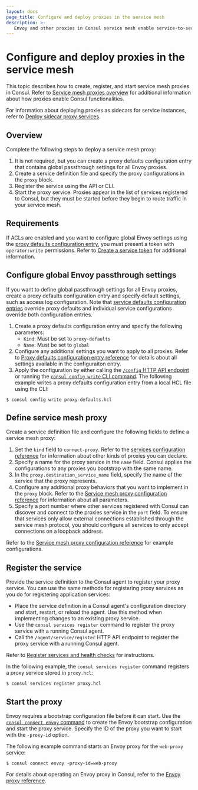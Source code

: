 ```yaml
---
layout: docs
page_title: Configure and deploy proxies in the service mesh
description: >- 
   Envoy and other proxies in Consul service mesh enable service-to-service communication across your network. Learn how to deploy service mesh proxies in this topic.
---
```


# Configure and deploy proxies in the service mesh

This topic describes how to create, register, and start service mesh proxies in Consul. Refer to [Service mesh proxies overview](/consul/docs/connect/proxies) for additional information about how proxies enable Consul functionalities. 

For information about deploying proxies as sidecars for service instances, refer to [Deploy sidecar proxy services](/consul/docs/connect/proxies/deploy-sidecar-services).

## Overview

Complete the following steps to deploy a service mesh proxy:

1. It is not required, but you can create a proxy defaults configuration entry that contains global passthrough settings for all Envoy proxies. 
1. Create a service definition file and specify the proxy configurations in the `proxy` block.
1. Register the service using the API or CLI.
1. Start the proxy service. Proxies appear in the list of services registered to Consul, but they must be started before they begin to route traffic in your service mesh.

## Requirements

If ACLs are enabled and you want to configure global Envoy settings using the [proxy defaults configuration entry](/consul/docs/connect/config-entries/proxy-defaults), you must present a token with `operator:write` permissions. Refer to [Create a service token](/consul/docs/secure-consul/acl/token/service-token) for additional information.

## Configure global Envoy passthrough settings

If you want to define global passthrough settings for all Envoy proxies, create a proxy defaults configuration entry and specify default settings, such as access log configuration. Note that [service defaults configuration entries](/consul/docs/connect/config-entries/service-defaults) override proxy defaults and individual service configurations override both configuration entries.

1. Create a proxy defaults configuration entry and specify the following parameters:
   - `Kind`: Must be set to `proxy-defaults`
   - `Name`: Must be set to `global`
1. Configure any additional settings you want to apply to all proxies. Refer to [Proxy defaults configuration entry reference](/consul/docs/connect/config-entries/proxy-defaults) for details about all settings available in the configuraiton entry. 
1. Apply the configuration by either calling the [`/config` HTTP API endpoint](/consul/api-docs/config) or running the [`consul config write` CLI command](/consul/commands/config/write). The following example writes a proxy defaults configuration entry from a local HCL file using the CLI:

```shell-session
$ consul config write proxy-defaults.hcl
```

## Define service mesh proxy 

Create a service definition file and configure the following fields to define a service mesh proxy:

1. Set the `kind` field to `connect-proxy`. Refer to the [services configuration reference](/consul/docs/services/configuration/services-configuration-reference#kind) for information about other kinds of proxies you can declare.
1. Specify a name for the proxy service in the `name` field. Consul applies the configurations to any proxies you bootstrap with the same name.
1. In the `proxy.destination_service_name` field, specify the name of the service that the proxy represents. 
1. Configure any additional proxy behaviors that you want to implement in the `proxy` block. Refer to the [Service mesh proxy configuration reference](/consul/docs/connect/proxies/proxy-config-reference) for information about all parameters. 
1. Specify a port number where other services registered with Consul can discover and connect to the proxies service in the `port` field. To ensure that services only allow external connections established through the service mesh protocol, you should configure all services to only accept connections on a loopback address.

Refer to the [Service mesh proxy configuration reference](/consul/docs/connect/proxies/proxy-config-reference) for example configurations.

## Register the service 

Provide the service definition to the Consul agent to register your proxy service. You can use the same methods for registering proxy services as you do for registering application services:
 
- Place the service definition in a Consul agent's configuration directory and start, restart, or reload the agent. Use this method when implementing changes to an existing proxy service.
- Use the `consul services register` command to register the proxy service with a running Consul agent.
- Call the `/agent/service/register` HTTP API endpoint to register the proxy service with a running Consul agent.

Refer to [Register services and health checks](/consul/docs/services/usage/register-services-checks) for instructions.

In the following example, the `consul services register` command registers a proxy service stored in `proxy.hcl`:

```shell-session
$ consul services register proxy.hcl
```

## Start the proxy

Envoy requires a bootstrap configuration file before it can start. Use the [`consul connect envoy` command](/consul/commands/connect/envoy) to create the Envoy bootstrap configuration and start the proxy service. Specify the ID of the proxy you want to start with the `-proxy-id` option.  

The following example command starts an Envoy proxy for the `web-proxy` service:

```shell-session
$ consul connect envoy -proxy-id=web-proxy
```

For details about operating an Envoy proxy in Consul, refer to the [Envoy proxy reference](/consul/docs/connect/proxies/envoy).  

